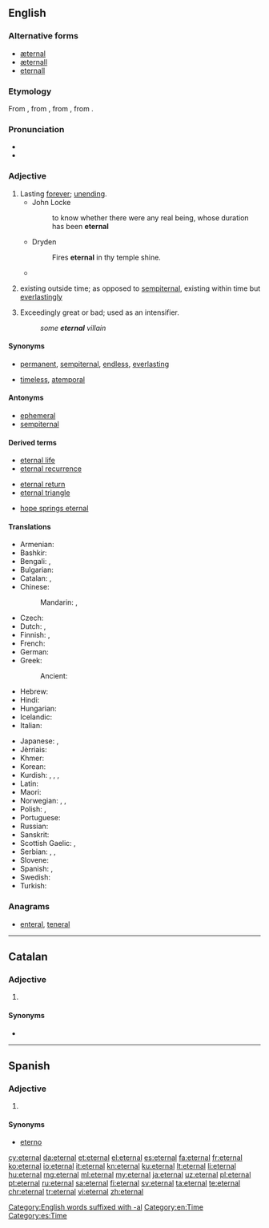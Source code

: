 ==English==

===Alternative forms===
* [[æternal]] {{qualifier|chiefly archaic}}
* [[æternall]] {{qualifier|obsolete}}
* [[eternall]] {{qualifier|obsolete}}

===Etymology===
From {{etyl|fro|en}} {{term|eternal|lang=fro}}, from {{etyl|LL.|en}} {{term|aeternalis|lang=la}}, from {{etyl|la|en}} {{term|aeternus||eternal|lang=la}}, from {{term|aevum||age|lang=la}}.

===Pronunciation===
* {{audio|en-us-eternal.ogg|Audio (US)|lang=en}}
* {{rhymes|ɜː(r)nəl}}

===Adjective===
{{en-adj|-}}

# Lasting [[forever]]; [[unending]].
#* John Locke
#*: to know whether there were any real being, whose duration has been '''eternal'''
#* Dryden
#*: Fires '''eternal''' in thy temple shine.
#* {{quote-news
|year=2012
|date=May 27
|author=Nathan Rabin
|title=TV: Review: THE SIMPSONS (CLASSIC): “New Kid On The Block” (season 4, episode 8; originally aired 11/12/1992)
|work=The Onion AV Club
|url=http://www.avclub.com/articles/new-kid-on-the-block,75341/
|page=
|passage=In a bid to understand the '''eternal''' mystery that is woman, Bart goes to the least qualified possible source for advice and counsel: his father, who remarkably seems to have made it to his mid-30s without quite figuring out much of anything. }}
# {{context|philosophy|lang=en}} existing outside time; as opposed to [[sempiternal]], existing within time but [[everlastingly]]
# {{context|dated|lang=en}} Exceedingly great or bad; used as an intensifier.
#: ''some '''eternal''' villain''

====Synonyms====
* {{sense|lasting forever; unending}} [[permanent]], [[sempiternal]], [[endless]], [[everlasting]]
* {{sense|existing outside time}} [[timeless]], [[atemporal]]

====Antonyms====
* [[ephemeral]]
* [[sempiternal]]

====Derived terms====
{{rel-top3|Terms derived from ''eternal''}}
* [[eternal life]]
* [[eternal recurrence]]
{{rel-mid3}}
* [[eternal return]]
* [[eternal triangle]]
{{rel-mid3}}
* [[hope springs eternal]]
{{rel-bottom}}

====Translations====
{{trans-top|lasting forever}}
* Armenian: {{t|hy|հավերժական|tr=haveržakan|sc=Armn}}
* Bashkir: {{t|ba|мәңге}}
* Bengali: {{t|bn|অনন্ত|sc=Beng}}, {{t|bn|অমর|sc=Beng}}
* Bulgarian: {{t+|bg|вечен|sc=Cyrl}}
* Catalan: {{t|ca|etern}}, {{t|ca|eternal}}
* Chinese:
*: Mandarin: {{t+|cmn|永遠|sc=Hani}}, {{t+|cmn|永远|tr=yǒngyuǎn|sc=Hani}}
* Czech: {{t+|cs|věčný|m}}
* Dutch: {{t+|nl|eeuwig}}, {{t+|nl|eindeloos}}
* Finnish: {{t+|fi|ikuinen}}, {{t|fi|päättymätön}}
* French: {{t+|fr|éternel}}
* German: {{t+|de|ewig}}
* Greek: {{t+|el|αιώνιος|tr=aionios|sc=Grek}}
*: Ancient: {{t|grc|ἀΐδιος|sc=polytonic|tr=aïdios}}
* Hebrew: {{t+|he|נצח|m|tr=natzkhi|alt=נצחי|sc=Hebr}}
* Hindi: {{t|hi|सनातन|m|tr=sanaatan|sc=Deva}}
* Hungarian: {{t+|hu|örök}}
* Icelandic: {{t+|is|eilífur}}
* Italian: {{t+|it|eterno}}
{{trans-mid}}
* Japanese: {{t+|ja|永遠|alt=永遠の|tr=えいえんの, eien-no}}, {{t+|ja|永久|alt=永久の|tr=えいきゅうの, eikyū-no}}
* Jèrriais: {{t|roa-jer|êtèrnel}}
* Khmer: {{t|km|គ្មានទីបំផុត|tr=kmien tii bɑmpʰot|sc=Khmr}}
* Korean: {{t+|ko|영원히|tr=yeong-weon-hi|sc=Kore}}
* Kurdish: {{t+|ku|ebedî}}, {{t+|ku|herherî}}, {{t+|ku|hetahetayî}}, {{t+|ku|bêdawî}}
* Latin: {{t+|la|aeternus}}
* Maori: {{t|mi|mutungakore}}
* Norwegian: {{t+|no|evig}}, {{t|no|endeløs}}, {{t|no|evinnelig}}
* Polish: {{t+|pl|wieczny|m}}, {{t|pl|wieczysty|m}}
* Portuguese: {{t+|pt|eterno}}
* Russian: {{t+|ru|вечный|tr=véčnyj}}
* Sanskrit: {{t|sa|सनातन}}
* Scottish Gaelic: {{t|gd|maireannach}}, {{t|gd|sìorraidh}}
* Serbian: {{t|sh|večan}}, {{t|sh|vekotrajan}}, {{t|sh|vekovečan}}
* Slovene: {{t+|sl|večen}}
* Spanish: {{t+|es|eterno}}, {{t+|es|eternal}}
* Swedish: {{t+|sv|evig}}
* Turkish: {{t+|tr|sonsuz}}
{{trans-bottom}}

===Anagrams===
* [[enteral#English|enteral]], [[teneral#English|teneral]]

[[Category:English words suffixed with -al]]
[[Category:en:Time]]

----

==Catalan==

===Adjective===
{{ca-adj|mf}}

# {{l|en|eternal}}

====Synonyms====
* {{l|ca|etern}}

----

==Spanish==

===Adjective===
{{es-adj|pl=eternales}}

# {{l|en|eternal}}

====Synonyms====
* [[eterno]]

[[Category:es:Time]]

[[cy:eternal]]
[[da:eternal]]
[[et:eternal]]
[[el:eternal]]
[[es:eternal]]
[[fa:eternal]]
[[fr:eternal]]
[[ko:eternal]]
[[io:eternal]]
[[it:eternal]]
[[kn:eternal]]
[[ku:eternal]]
[[lt:eternal]]
[[li:eternal]]
[[hu:eternal]]
[[mg:eternal]]
[[ml:eternal]]
[[my:eternal]]
[[ja:eternal]]
[[uz:eternal]]
[[pl:eternal]]
[[pt:eternal]]
[[ru:eternal]]
[[sa:eternal]]
[[fi:eternal]]
[[sv:eternal]]
[[ta:eternal]]
[[te:eternal]]
[[chr:eternal]]
[[tr:eternal]]
[[vi:eternal]]
[[zh:eternal]]